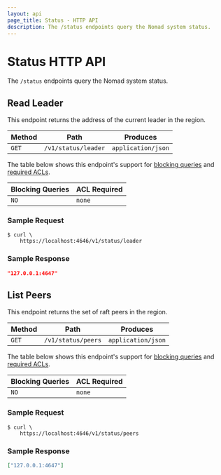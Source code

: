 ```yaml
---
layout: api
page_title: Status - HTTP API
description: The /status endpoints query the Nomad system status.
---
```


# Status HTTP API

The `/status` endpoints query the Nomad system status.

## Read Leader

This endpoint returns the address of the current leader in the region.

| Method | Path             | Produces           |
| ------ | ---------------- | ------------------ |
| `GET`  | `/v1/status/leader` | `application/json` |

The table below shows this endpoint's support for
[blocking queries](/nomad/api-docs#blocking-queries) and
[required ACLs](/nomad/api-docs#acls).

| Blocking Queries | ACL Required |
| ---------------- | ------------ |
| `NO`             | `none`       |

### Sample Request

```shell-session
$ curl \
    https://localhost:4646/v1/status/leader
```

### Sample Response

```json
"127.0.0.1:4647"
```

## List Peers

This endpoint returns the set of raft peers in the region.

| Method | Path            | Produces           |
| ------ | --------------- | ------------------ |
| `GET`  | `/v1/status/peers` | `application/json` |

The table below shows this endpoint's support for
[blocking queries](/nomad/api-docs#blocking-queries) and
[required ACLs](/nomad/api-docs#acls).

| Blocking Queries | ACL Required |
| ---------------- | ------------ |
| `NO`             | `none`       |

### Sample Request

```shell-session
$ curl \
    https://localhost:4646/v1/status/peers
```

### Sample Response

```json
["127.0.0.1:4647"]
```
